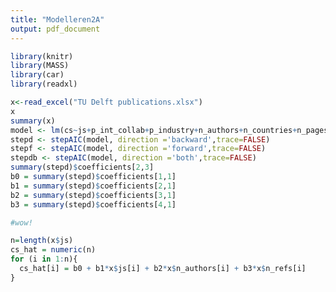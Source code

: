 ```yaml
---
title: "Modelleren2A"
output: pdf_document
---
```


```r
library(knitr)
library(MASS)
library(car)
library(readxl)
```

```r
x<-read_excel("TU Delft publications.xlsx")
x
summary(x)
model <- lm(cs~js+p_int_collab+p_industry+n_authors+n_countries+n_pages+n_refs, data=x)
stepd <- stepAIC(model, direction ='backward',trace=FALSE)
stepf <- stepAIC(model, direction ='forward',trace=FALSE)
stepdb <- stepAIC(model, direction ='both',trace=FALSE)
summary(stepd)$coefficients[2,3]
b0 = summary(stepd)$coefficients[1,1]
b1 = summary(stepd)$coefficients[2,1]
b2 = summary(stepd)$coefficients[3,1]
b3 = summary(stepd)$coefficients[4,1]

#wow!

n=length(x$js)
cs_hat = numeric(n)
for (i in 1:n){
  cs_hat[i] = b0 + b1*x$js[i] + b2*x$n_authors[i] + b3*x$n_refs[i]
}

```